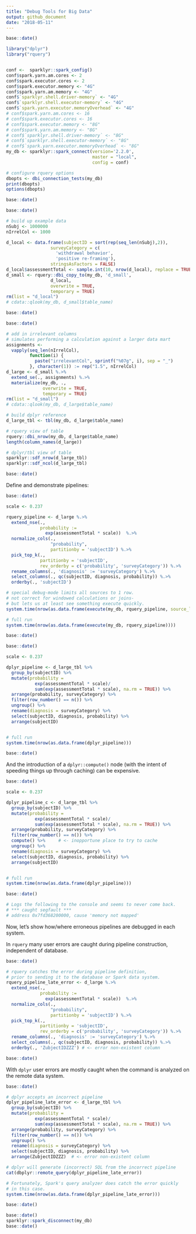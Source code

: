 ```yaml
---
title: "Debug Tools for Big Data"
output: github_document
date: "2018-05-11"
---
```


<!-- file.md is generated from file.Rmd. Please edit that file -->


```r
base::date()

library("dplyr")
library("rquery")


conf <-  sparklyr::spark_config()
conf$spark.yarn.am.cores <- 2
conf$spark.executor.cores <- 2
conf$spark.executor.memory <- "4G"
conf$spark.yarn.am.memory <- "4G"
conf$`sparklyr.shell.driver-memory` <- "4G"
conf$`sparklyr.shell.executor-memory` <- "4G"
conf$`spark.yarn.executor.memoryOverhead` <- "4G"
# conf$spark.yarn.am.cores <- 16
# conf$spark.executor.cores <- 16
# conf$spark.executor.memory <- "8G"
# conf$spark.yarn.am.memory <- "8G"
# conf$`sparklyr.shell.driver-memory` <- "8G"
# conf$`sparklyr.shell.executor-memory` <- "8G"
# conf$`spark.yarn.executor.memoryOverhead` <- "8G"
my_db <- sparklyr::spark_connect(version='2.2.0', 
                                 master = "local",
                                 config = conf)

# configure rquery options
dbopts <- dbi_connection_tests(my_db)
print(dbopts)
options(dbopts)

base::date()
```

```r
base::date()

# build up example data
nSubj <- 1000000
nIrrelCol <- 1000

d_local <- data.frame(subjectID = sort(rep(seq_len(nSubj),2)),
                 surveyCategory = c(
                   'withdrawal behavior',
                   'positive re-framing'),
                 stringsAsFactors = FALSE)
d_local$assessmentTotal <- sample.int(10, nrow(d_local), replace = TRUE)
d_small <- rquery::dbi_copy_to(my_db, 'd_small',
                 d_local,
                 overwrite = TRUE, 
                 temporary = TRUE)
rm(list = "d_local")
# cdata::qlook(my_db, d_small$table_name)

base::date()
```

```r
base::date()

# add in irrelevant columns
# simulates performing a calculation against a larger data mart
assignments <- 
  vapply(seq_len(nIrrelCol), 
         function(i) {
           paste("irrelevantCol", sprintf("%07g", i), sep = "_")
         }, character(1)) := rep("1.5", nIrrelCol)
d_large <- d_small %.>%
  extend_se(., assignments) %.>%
  materialize(my_db, ., 
              overwrite = TRUE,
              temporary = TRUE)
rm(list = "d_small")
# cdata::qlook(my_db, d_large$table_name)

# build dplyr reference
d_large_tbl <- tbl(my_db, d_large$table_name)

# rquery view of table
rquery::dbi_nrow(my_db, d_large$table_name)
length(column_names(d_large))

# dplyr/tbl view of table
sparklyr::sdf_nrow(d_large_tbl)
sparklyr::sdf_ncol(d_large_tbl)

base::date()
```

Define and demonstrate pipelines:

```r
base::date()

scale <- 0.237

rquery_pipeline <- d_large %.>%
  extend_nse(.,
             probability :=
               exp(assessmentTotal * scale))  %.>% 
  normalize_cols(.,
                 "probability",
                 partitionby = 'subjectID') %.>%
  pick_top_k(.,
             partitionby = 'subjectID',
             rev_orderby = c('probability', 'surveyCategory')) %.>%
  rename_columns(., 'diagnosis' := 'surveyCategory') %.>%
  select_columns(., qc(subjectID, diagnosis, probability)) %.>%
  orderby(., 'subjectID') 

# special debug-mode limits all sources to 1 row.
# not correct for windowed calculations or joins- 
# but lets us at least see something execute quickly.
system.time(nrow(as.data.frame(execute(my_db, rquery_pipeline, source_limit = 1L))))

# full run
system.time(nrow(as.data.frame(execute(my_db, rquery_pipeline))))

base::date()
```

```r
base::date()

scale <- 0.237

dplyr_pipeline <- d_large_tbl %>%
  group_by(subjectID) %>%
  mutate(probability =
           exp(assessmentTotal * scale)/
           sum(exp(assessmentTotal * scale), na.rm = TRUE)) %>%
  arrange(probability, surveyCategory) %>%
  filter(row_number() == n()) %>%
  ungroup() %>%
  rename(diagnosis = surveyCategory) %>%
  select(subjectID, diagnosis, probability) %>%
  arrange(subjectID)


# full run
system.time(nrow(as.data.frame(dplyr_pipeline)))

base::date()
```

And the introduction of a `dplyr::compute()` node (with the intent of speeding things up through caching)
can be expensive.

```r
base::date()

scale <- 0.237

dplyr_pipeline_c <- d_large_tbl %>%
  group_by(subjectID) %>%
  mutate(probability =
           exp(assessmentTotal * scale)/
           sum(exp(assessmentTotal * scale), na.rm = TRUE)) %>%
  arrange(probability, surveyCategory) %>%
  filter(row_number() == n()) %>%
  compute() %>%     # <- inopportune place to try to cache
  ungroup() %>%
  rename(diagnosis = surveyCategory) %>%
  select(subjectID, diagnosis, probability) %>%
  arrange(subjectID)


# full run
system.time(nrow(as.data.frame(dplyr_pipeline)))

base::date()

# Logs the following to the console and seems to never come back.
# *** caught segfault ***
# address 0x7fd368200000, cause 'memory not mapped'
```


Now, let's show how/where erroneous pipelines are debugged in each system.

In `rquery` many user errors are caught during pipeline construction, 
independent of database.

```r
base::date()

# rquery catches the error during pipeline definition,
# prior to sending it to the database or Spark data system.
rquery_pipeline_late_error <- d_large %.>%
  extend_nse(.,
             probability :=
               exp(assessmentTotal * scale))  %.>% 
  normalize_cols(.,
                 "probability",
                 partitionby = 'subjectID') %.>%
  pick_top_k(.,
             partitionby = 'subjectID',
             rev_orderby = c('probability', 'surveyCategory')) %.>%
  rename_columns(., 'diagnosis' := 'surveyCategory') %.>%
  select_columns(., qc(subjectID, diagnosis, probability)) %.>%
  orderby(., 'ZubjectIDZZZ') # <- error non-existent column

base::date()
```

With `dplyr` user errors are mostly caught when the command is 
analyzed on the remote data system.

```r
base::date()

# dplyr accepts an incorrect pipeline
dplyr_pipeline_late_error <- d_large_tbl %>%
  group_by(subjectID) %>%
  mutate(probability =
           exp(assessmentTotal * scale)/
           sum(exp(assessmentTotal * scale), na.rm = TRUE)) %>%
  arrange(probability, surveyCategory) %>%
  filter(row_number() == n()) %>%
  ungroup() %>%
  rename(diagnosis = surveyCategory) %>%
  select(subjectID, diagnosis, probability) %>%
  arrange(ZubjectIDZZZ)  # <- error non-existent column

# dplyr will generate (incorrect) SQL from the incorrect pipeline
cat(dbplyr::remote_query(dplyr_pipeline_late_error))

# Fortunately, Spark's query analyzer does catch the error quickly
# in this case.
system.time(nrow(as.data.frame(dplyr_pipeline_late_error)))

base::date()
```




```r
base::date()
sparklyr::spark_disconnect(my_db)
base::date()
```

